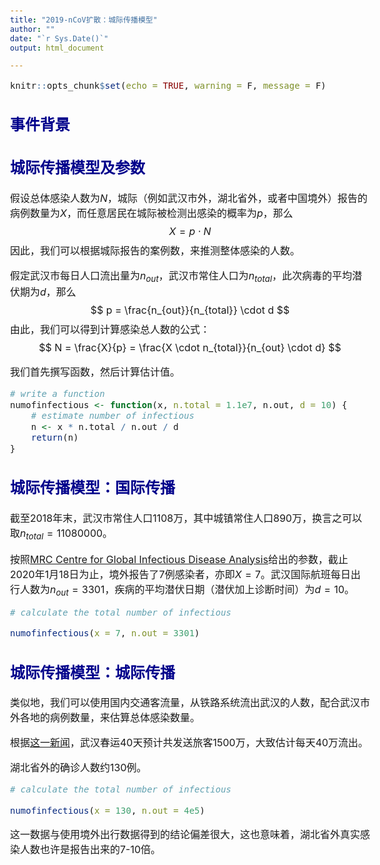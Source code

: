 ```yaml
---
title: "2019-nCoV扩散：城际传播模型"
author: ""
date: "`r Sys.Date()`"
output: html_document

---
```


<style type="text/css">
body{ /* Normal  */
      font-size: 16px;
  }
td {  /* Table  */
  font-size: 14px;
}
h1.title {
  font-size: 36px;
  color: DarkRed;
}
h1 { /* Header 1 */
  font-size: 32px;
  color: DarkBlue;
}
h2 { /* Header 2 */
    font-size: 24px;
  color: DarkBlue;
}
h3 { /* Header 3 */
  font-size: 20px;
  font-family: "Times New Roman", Times, serif;
  color: DarkBlue;
}
code.r{ /* Code block */
    font-size: 14px;
}
pre { /* Code block - determines code spacing between lines */
    font-size: 14px;
}
</style>

```r
knitr::opts_chunk$set(echo = TRUE, warning = F, message = F)

```

## 事件背景



## 城际传播模型及参数

假设总体感染人数为$N$，城际（例如武汉市外，湖北省外，或者中国境外）报告的病例数量为$X$，而任意居民在城际被检测出感染的概率为$p$，那么
$$
X = p \cdot N
$$
因此，我们可以根据城际报告的案例数，来推测整体感染的人数。

假定武汉市每日人口流出量为$n_{out}$，武汉市常住人口为$n_{total}$，此次病毒的平均潜伏期为$d$，那么
$$
p = \frac{n_{out}}{n_{total}} \cdot d
$$
由此，我们可以得到计算感染总人数的公式：
$$
N = \frac{X}{p} = \frac{X \cdot n_{total}}{n_{out} \cdot d}
$$

我们首先撰写函数，然后计算估计值。

```r

# write a function
numofinfectious <- function(x, n.total = 1.1e7, n.out, d = 10) {
    # estimate number of infectious
    n <- x * n.total / n.out / d
    return(n)
}

```

## 城际传播模型：国际传播

截至2018年末，武汉市常住人口1108万，其中城镇常住人口890万，换言之可以取$n_{total} = 11080000$。

按照[MRC Centre for Global Infectious Disease Analysis](http://www.imperial.ac.uk/mrc-global-infectious-disease-analysis/news--wuhan-coronavirus/)给出的参数，截止2020年1月18日为止，境外报告了7例感染者，亦即$X = 7$。武汉国际航班每日出行人数为$n_{out} = 3301$，疾病的平均潜伏日期（潜伏加上诊断时间）为$d = 10$。

```r

# calculate the total number of infectious

numofinfectious(x = 7, n.out = 3301)

```

## 城际传播模型：城际传播

类似地，我们可以使用国内交通客流量，从铁路系统流出武汉的人数，配合武汉市外各地的病例数量，来估算总体感染数量。

根据[这一新闻](http://www.whtv.com.cn/p/17571.html)，武汉春运40天预计共发送旅客1500万，大致估计每天40万流出。

湖北省外的确诊人数约130例。

```r

# calculate the total number of infectious

numofinfectious(x = 130, n.out = 4e5)

```

这一数据与使用境外出行数据得到的结论偏差很大，这也意味着，湖北省外真实感染人数也许是报告出来的7-10倍。